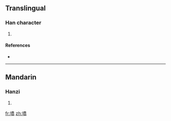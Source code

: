 ==Translingual==

===Han character===
{{Han char|rn=32|rad=土|as=12|sn=15|four=|canj=土竹大月 (GHKB)}}

# {{defn|Han|sort=土12}}

====References====
* {{Han ref|kx=0238.390|dkj=05468|dj=0478.010|hdz=10488.030|uh=58A7|ud=22695}}

----

==Mandarin==

===Hanzi===
{{cmn-hanzi|pin=[[què]] ([[que4]])|wg=ch'üeh<sup>4</sup>}}

# {{defn|Mandarin}}

[[fr:墧]]
[[zh:墧]]